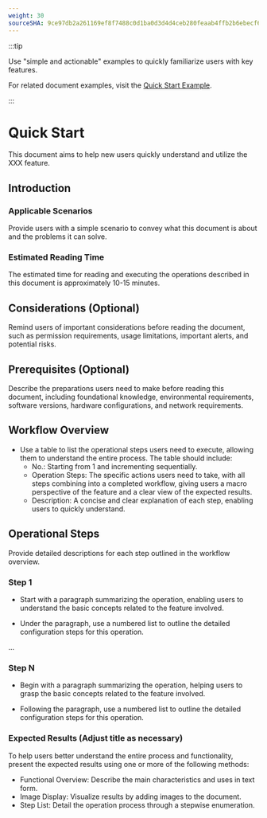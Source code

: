 ```yaml
---
weight: 30
sourceSHA: 9ce97db2a261169ef8f7488c0d1ba0d3d4d4ceb280feaab4ffb2b6ebecf631e9
---
```


:::tip

Use "simple and actionable" examples to quickly familiarize users with key features.

For related document examples, visit the [Quick Start Example](https://product-doc-guide.alauda.cn/template/quick_start/example.html).

:::

# Quick Start

This document aims to help new users quickly understand and utilize the XXX feature.

## Introduction

### Applicable Scenarios

Provide users with a simple scenario to convey what this document is about and the problems it can solve.

### Estimated Reading Time

The estimated time for reading and executing the operations described in this document is approximately 10-15 minutes.

## Considerations (Optional)

Remind users of important considerations before reading the document, such as permission requirements, usage limitations, important alerts, and potential risks.

## Prerequisites (Optional)

Describe the preparations users need to make before reading this document, including foundational knowledge, environmental requirements, software versions, hardware configurations, and network requirements.

## Workflow Overview

- Use a table to list the operational steps users need to execute, allowing them to understand the entire process. The table should include:
  - No.: Starting from 1 and incrementing sequentially.
  - Operation Steps: The specific actions users need to take, with all steps combining into a completed workflow, giving users a macro perspective of the feature and a clear view of the expected results.
  - Description: A concise and clear explanation of each step, enabling users to quickly understand.

## Operational Steps

Provide detailed descriptions for each step outlined in the workflow overview.

### Step 1

- Start with a paragraph summarizing the operation, enabling users to understand the basic concepts related to the feature involved.

- Under the paragraph, use a numbered list to outline the detailed configuration steps for this operation.

...

### Step N

- Begin with a paragraph summarizing the operation, helping users to grasp the basic concepts related to the feature involved.

- Following the paragraph, use a numbered list to outline the detailed configuration steps for this operation.

### Expected Results (Adjust title as necessary)

To help users better understand the entire process and functionality, present the expected results using one or more of the following methods:

- Functional Overview: Describe the main characteristics and uses in text form.
- Image Display: Visualize results by adding images to the document.
- Step List: Detail the operation process through a stepwise enumeration.
